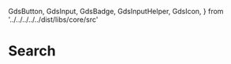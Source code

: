   GdsButton,
  GdsInput,
  GdsBadge,
  GdsInputHelper,
  GdsIcon,
} from '../../../../../dist/libs/core/src'

<Meta title="Components/Input/Search" />

# Search

<gds-main>
  <div>
    <gds-input
      label="Search label"
      id="test"
      pattern="[a-z]+"
      type="text"
      minlength="3"
      name="test"
      required
    >
      <gds-icon name="search" slot="lead" />
      <gds-button
        variant="circle tertiary"
        data-label="test"
        effect="ripple"
        size="small"
        slot="trail"
      >
        <gds-icon name="x" slot="circle" />
      </gds-button>
      <gds-icon name="info" slot="help" />
      <gds-input-helper slot="helper" label="Support text"></gds-input-helper>
    </gds-input>
  </div>
</gds-main>
